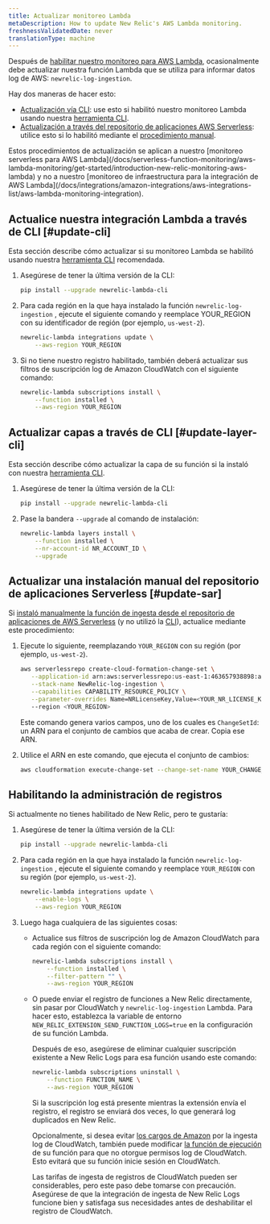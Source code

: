 ```yaml
---
title: Actualizar monitoreo Lambda
metaDescription: How to update New Relic's AWS Lambda monitoring.
freshnessValidatedDate: never
translationType: machine
---
```


Después de [habilitar nuestro monitoreo para AWS Lambda](/docs/serverless-function-monitoring/aws-lambda-monitoring/get-started/enable-new-relic-monitoring-aws-lambda), ocasionalmente debe actualizar nuestra función Lambda que se utiliza para informar datos log de AWS: `newrelic-log-ingestion`.

Hay dos maneras de hacer esto:

* [Actualización vía CLI](#update-cli): use esto si habilitó nuestro monitoreo Lambda usando nuestra [herramienta CLI](/docs/serverless-function-monitoring/aws-lambda-monitoring/enable-lambda-monitoring/account-linking/#rec).
* [Actualización a través del repositorio de aplicaciones AWS Serverless](#update-sar): utilice esto si lo habilitó mediante el [procedimiento manual](/docs/serverless-function-monitoring/aws-lambda-monitoring/get-started/enable-new-relic-monitoring-aws-lambda#manual-nr-lambda).

<Callout variant="important">
  Estos procedimientos de actualización se aplican a nuestro [monitoreo serverless para AWS Lambda](/docs/serverless-function-monitoring/aws-lambda-monitoring/get-started/introduction-new-relic-monitoring-aws-lambda) y no a nuestro [monitoreo de infraestructura para la integración de AWS Lambda](/docs/integrations/amazon-integrations/aws-integrations-list/aws-lambda-monitoring-integration).
</Callout>

## Actualice nuestra integración Lambda a través de CLI [#update-cli]

Esta sección describe cómo actualizar si su monitoreo Lambda se habilitó usando nuestra [herramienta CLI](/docs/serverless-function-monitoring/aws-lambda-monitoring/get-started/enable-new-relic-monitoring-aws-lambda#cli) recomendada.

1. Asegúrese de tener la última versión de la CLI:

   ```bash
   pip install --upgrade newrelic-lambda-cli
   ```

2. Para cada región en la que haya instalado la función `newrelic-log-ingestion` , ejecute el siguiente comando y reemplace YOUR_REGION con su identificador de región (por ejemplo, `us-west-2`).

   ```bash
   newrelic-lambda integrations update \
       --aws-region YOUR_REGION
   ```

3. Si no tiene nuestro registro habilitado, también deberá actualizar sus filtros de suscripción log de Amazon CloudWatch con el siguiente comando:

   ```bash
   newrelic-lambda subscriptions install \
       --function installed \
       --aws-region YOUR_REGION
   ```

## Actualizar capas a través de CLI [#update-layer-cli]

Esta sección describe cómo actualizar la capa de su función si la instaló con nuestra [herramienta CLI](/docs/serverless-function-monitoring/aws-lambda-monitoring/get-started/enable-new-relic-monitoring-aws-lambda#cli).

1. Asegúrese de tener la última versión de la CLI:

   ```bash
   pip install --upgrade newrelic-lambda-cli
   ```

2. Pase la bandera `--upgrade` al comando de instalación:

   ```bash
   newrelic-lambda layers install \
       --function installed \
       --nr-account-id NR_ACCOUNT_ID \
       --upgrade
   ```

## Actualizar una instalación manual del repositorio de aplicaciones Serverless [#update-sar]

Si [instaló manualmente la función de ingesta desde el repositorio de aplicaciones de AWS Serverless](/docs/serverless-function-monitoring/aws-lambda-monitoring/get-started/enable-new-relic-monitoring-aws-lambda#manual-nr-lambda) (y no utilizó la [CLI](/docs/serverless-function-monitoring/aws-lambda-monitoring/get-started/enable-new-relic-monitoring-aws-lambda#cli)), actualice mediante este procedimiento:

1. Ejecute lo siguiente, reemplazando `YOUR_REGION` con su región (por ejemplo, `us-west-2`).

   ```bash
   aws serverlessrepo create-cloud-formation-change-set \
      --application-id arn:aws:serverlessrepo:us-east-1:463657938898:applications/NewRelic-log-ingestion \
      --stack-name NewRelic-log-ingestion \
      --capabilities CAPABILITY_RESOURCE_POLICY \
      --parameter-overrides Name=NRLicenseKey,Value=<YOUR_NR_LICENSE_KEY>
      --region <YOUR_REGION>
   ```

   Este comando genera varios campos, uno de los cuales es `ChangeSetId`: un ARN para el conjunto de cambios que acaba de crear. Copia ese ARN.

2. Utilice el ARN en este comando, que ejecuta el conjunto de cambios:

   ```bash
   aws cloudformation execute-change-set --change-set-name YOUR_CHANGE_SET_ARN
   ```

## Habilitando la administración de registros

Si actualmente no tienes habilitado <InlinePopover type="logs"/>de New Relic, pero te gustaría:

1. Asegúrese de tener la última versión de la CLI:

   ```bash
   pip install --upgrade newrelic-lambda-cli
   ```

2. Para cada región en la que haya instalado la función `newrelic-log-ingestion` , ejecute el siguiente comando y reemplace `YOUR_REGION` con su región (por ejemplo, `us-west-2`).

   ```bash
   newrelic-lambda integrations update \
       --enable-logs \
       --aws-region YOUR_REGION
   ```

3. Luego haga cualquiera de las siguientes cosas:

   * Actualice sus filtros de suscripción log de Amazon CloudWatch para cada región con el siguiente comando:

     ```bash
     newrelic-lambda subscriptions install \
         --function installed \
         --filter-pattern "" \
         --aws-region YOUR_REGION
     ```

   * O puede enviar el registro de funciones a New Relic directamente, sin pasar por CloudWatch y `newrelic-log-ingestion` Lambda. Para hacer esto, establezca la variable de entorno `NEW_RELIC_EXTENSION_SEND_FUNCTION_LOGS=true` en la configuración de su función Lambda.

     Después de eso, asegúrese de eliminar cualquier suscripción existente a New Relic Logs para esa función usando este comando:

     ```bash
     newrelic-lambda subscriptions uninstall \
         --function FUNCTION_NAME \
         --aws-region YOUR_REGION
     ```

     Si la suscripción log está presente mientras la extensión envía el registro, el registro se enviará dos veces, lo que generará log duplicados en New Relic.

     Opcionalmente, si desea evitar [los cargos de Amazon](https://aws.amazon.com/cloudwatch/pricing/#Paid_tier) por la ingesta log de CloudWatch, también puede modificar [la función de ejecución](https://docs.aws.amazon.com/lambda/latest/dg/lambda-intro-execution-role.html) de su función para que no otorgue permisos log de CloudWatch. Esto evitará que su función inicie sesión en CloudWatch.

     <Callout variant="caution">
       Las tarifas de ingesta de registros de CloudWatch pueden ser considerables, pero este paso debe tomarse con precaución. Asegúrese de que la integración de ingesta de New Relic Logs funcione bien y satisfaga sus necesidades antes de deshabilitar el registro de CloudWatch.
     </Callout>